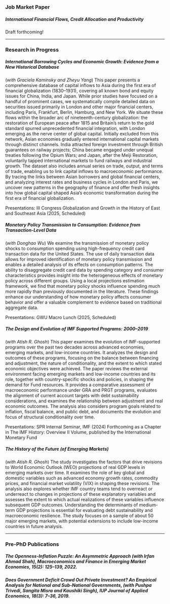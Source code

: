 ### Job Market Paper

##### International Financial Flows, Credit Allocation and Productivity 

Draft forthcoming!

---

### Research in Progress

##### International Borrowing Cycles and Economic Growth: Evidence from a New Historical Database  
(*with Graciela Kaminsky and Zheyu Yang*)
This paper presents a comprehensive database of capital inflows to Asia during the first era of financial globalization (1830–1931), covering all known bond and equity issues for China, India, and Japan. While prior studies have focused on a handful of prominent cases, we systematically compile detailed data on securities issued primarily in London and other major financial centers, including Paris, Frankfurt, Berlin, Hamburg, and New York. We situate these flows within the broader arc of nineteenth-century globalization: the restoration of European peace after 1815 and Britain’s return to the gold standard spurred unprecedented financial integration, with London emerging as the nerve center of global capital. Initially excluded from this network, Asian economies gradually entered international capital markets through distinct channels. India attracted foreign investment through British guarantees on railway projects; China became engaged under unequal treaties following the Opium Wars; and Japan, after the Meiji Restoration, voluntarily tapped international markets to fund railways and industrial growth. The dataset also includes annual series on trade, output, and terms of trade, enabling us to link capital inflows to macroeconomic performance. By tracing the links between Asian borrowers and global financial centers, and analyzing interest rates and business cycles in London and Paris, we uncover new patterns in the geography of finance and offer fresh insights into how global capital shaped Asia’s economic transformation during the first era of financial globalization.

Presentations: III Congress Globalization and Growth in the History of East and Southeast Asia (2025, Scheduled)

##### Monetary Policy Transmission to Consumption: Evidence from Transaction-Level Data  
(*with Donghao Wu*)
We examine the transmission of monetary policy shocks to consumption spending using high-frequency credit card transaction data for the United States. The use of daily transaction data allows for improved identification of monetary policy transmission and enables a detailed analysis of its effects on consumption patterns. The ability to disaggregate credit card data by spending category and consumer characteristics provides insight into the heterogeneous effects of monetary policy across different groups. Using a local projections estimation framework, we find that monetary policy shocks influence spending much more rapidly than previously documented in the literature. These findings enhance our understanding of how monetary policy affects consumer behavior and offer a valuable complement to evidence based on traditional aggregate data.

Presentations: GWU Macro Lunch (2025, Scheduled)

##### The Design and Evolution of IMF Supported Programs: 2000–2019  
(*with Atish R. Ghosh*)
This paper examines the evolution of IMF-supported programs over the past two decades across advanced economies, emerging markets, and low-income countries. It analyzes the design and outcomes of these programs, focusing on the balance between financing and adjustment, the nature of conditionality, and the extent to which stated economic objectives were achieved. The paper reviews the external environment facing emerging markets and low-income countries and its role, together with country-specific shocks and policies, in shaping the demand for Fund resources. It provides a comparative assessment of macroeconomic performance under GRA and PRGT programs, evaluates the alignment of current account targets with debt sustainability considerations, and examines the relationship between adjustment and real economic outcomes. The analysis also considers program goals related to inflation, fiscal balance, and public debt, and documents the evolution and focus of structural conditionality over time.

Presentations: SPR Internal Seminar, IMF (2024)
Forthcoming as a Chapter in The IMF History: Overview II Volume, published by the International Monetary Fund

##### The History of the Future (of Emerging Markets)  
(*with Atish R. Ghosh*)
The study investigates the factors that drive revisions to World Economic Outlook (WEO) projections of real GDP levels in emerging markets over time. It examines the role of key global and domestic variables such as advanced economy growth rates, commodity prices, and financial market volatility (VIX) in shaping these revisions. The analysis also explores whether IMF country teams tend to overreact or underreact to changes in projections of these explanatory variables and assesses the extent to which actual realizations of these variables influence subsequent GDP outcomes. Understanding the determinants of medium-term GDP projections is essential for evaluating debt sustainability and macroeconomic resilience. The study focuses on a sample of about 50 major emerging markets, with potential extensions to include low-income countries in future analysis.

---

### Pre-PhD Publications

##### The Openness-Inflation Puzzle: An Asymmetric Approach (*with Irfan Ahmad Shah*), Macroeconomics and Finance in Emerging Market Economies, 15(2): 125–139, 2022.

##### Does Government Deficit Crowd Out Private Investment? An Empirical Analysis for National and Sub-National Governments, (*with Pushpa Trivedi, Sangita Misra and Kaushiki Singh*), IUP Journal of Applied Economics, 18(3): 7–36, 2019.



